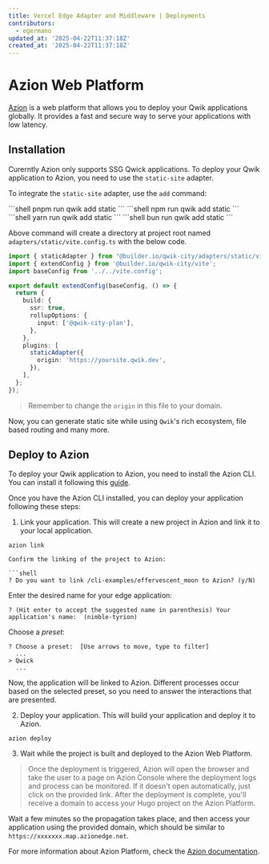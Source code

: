 ```yaml
---
title: Vercel Edge Adapter and Middleware | Deployments
contributors:
  - egermano
updated_at: '2025-04-22T11:37:18Z'
created_at: '2025-04-22T11:37:18Z'
---
```



# Azion Web Platform

[Azion](https://azion.com) is a web platform that allows you to deploy your Qwik applications globally. It provides a fast and secure way to serve your applications with low latency.

## Installation

Curerntly Azion only supports SSG Qwick applications. To deploy your Qwik application to Azion, you need to use the `static-site` adapter.

To integrate the `static-site` adapter, use the `add` command:

<PackageManagerTabs>
<span q:slot="pnpm">
```shell
pnpm run qwik add static
```
</span>
<span q:slot="npm">
```shell
npm run qwik add static
```
</span>
<span q:slot="yarn">
```shell
yarn run qwik add static
```
</span>
<span q:slot="bun">
```shell
bun run qwik add static
```
</span>
</PackageManagerTabs>

Above command will create a directory at project root named `adapters/static/vite.config.ts` with the below code.

```ts title="adapters/static/vite.config.ts"
import { staticAdapter } from "@builder.io/qwik-city/adapters/static/vite";
import { extendConfig } from '@builder.io/qwik-city/vite';
import baseConfig from '../../vite.config';

export default extendConfig(baseConfig, () => {
  return {
    build: {
      ssr: true,
      rollupOptions: {
        input: ['@qwik-city-plan'],
      },
    },
    plugins: [
      staticAdapter({
        origin: 'https://yoursite.qwik.dev',
      }),
    ],
  };
});
```

> Remember to change the `origin` in this file to your domain.

Now, you can generate static site while using `Qwik`'s rich ecosystem, file based routing and many more.

## Deploy to Azion

To deploy your Qwik application to Azion, you need to install the Azion CLI. You can install it following this [guide](https://www.azion.com/en/documentation/products/azion-cli/overview/#installing-azion-clil).

Once you have the Azion CLI installed, you can deploy your application following these steps:

1. Link your application. This will create a new project in Azion and link it to your local application.

```shell
azion link

Confirm the linking of the project to Azion:

```shell
? Do you want to link /cli-examples/effervescent_moon to Azion? (y/N)
```

Enter the desired name for your edge application:

```shell
? (Hit enter to accept the suggested name in parenthesis) Your application's name:  (nimble-tyrion)
````

Choose a *preset*:

```shell
? Choose a preset:  [Use arrows to move, type to filter]
  ...
> Qwick
  ...
```

Now, the application will be linked to Azion. Different processes occur based on the selected preset, so you need to answer the interactions that are presented.

2. Deploy your application. This will build your application and deploy it to Azion.

```shell
azion deploy
```

3. Wait while the project is built and deployed to the Azion Web Platform.

> Once the deployment is triggered, Azion will open the browser and take the user to a page on Azion Console where the deployment logs and process can be monitored. If it doesn't open automatically, just click on the provided link.
After the deployment is complete, you'll receive a domain to access your Hugo project on the Azion Platform.

Wait a few minutes so the propagation takes place, and then access your application using the provided domain, which should be similar to `https://xxxxxxx.map.azionedge.net`.

For more information about Azion Platform, check the [Azion documentation](https://www.azion.com/en/documentation/).
